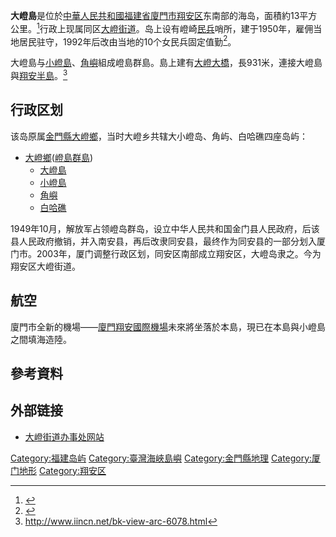 {{distinguish|大膽島}}
{{Coord|24.5543|N|118.3338|E|format=dms|display=title}}
'''大嶝島'''是位於[[中華人民共和國|中華人民共和國]][[福建省|福建省]][[廈門市|廈門市]][[翔安区|翔安区]]东南部的海岛，面積約13平方公里。<ref>{{Cite web |url=http://www.cnta.gov.cn/ |title=存档副本 |access-date=2008-10-13 |archive-url=https://web.archive.org/web/20080905085808/http://www.cnta.gov.cn/ |archive-date=2008-09-05 |dead-url=yes }}</ref>行政上现属同区[[大嶝街道|大嶝街道]]。岛上设有嶝崎[[民兵|民兵]]哨所，建于1950年，雇佣当地居民驻守，1992年后改由当地的10个女民兵固定值勤<ref>{{cite news|title=嶝崎民兵哨所 “海上花”绚丽绽放|url=http://news.sina.com.cn/c/2008-08-02/070414255465s.shtml|work=台海网|publisher=搜狐网|date=2008-08-02|accessdate=2021-10-17|archive-date=2021-10-17|archive-url=https://web.archive.org/web/20211017151355/http://news.sina.com.cn/c/2008-08-02/070414255465s.shtml|dead-url=no}}</ref>。

大嶝島与[[小嶝島|小嶝島]]、[[角嶼|角嶼]]組成嶝島群島。島上建有[[大嶝大橋|大嶝大橋]]，長931米，連接大嶝島與[[翔安区|翔安半島]]。<ref>http://www.iincn.net/bk-view-arc-6078.html{{dead link|date=2017年12月 |bot=InternetArchiveBot |fix-attempted=yes }}</ref>

==行政区划==
该岛原属[[金門縣|金門縣]][[大嶝鄉|大嶝鄉]]，当时大嶝乡共辖大小嶝岛、角屿、白哈礁四座岛屿：
*[[大嶝鄉|大嶝鄉]]([[嶝島群島|嶝島群島]])
**[[大嶝島|大嶝島]]
**[[小嶝島|小嶝島]]
**[[角嶼|角嶼]]
**[[白哈礁|白哈礁]]
1949年10月，解放军占领嶝岛群岛，设立中华人民共和国金门县人民政府，后该县人民政府撤销，并入南安县，再后改隶同安县，最终作为同安县的一部分划入厦门市。2003年，厦门调整行政区划，同安区南部成立翔安区，大嶝岛隶之。今为翔安区大嶝街道。

== 航空 ==
廈門市全新的機場——[[廈門翔安國際機場|廈門翔安國際機場]]未來將坐落於本島，現已在本島與小嶝島之間填海造陸。

== 參考資料 ==
{{reflist|2}}

== 外部链接 ==
*[https://web.archive.org/web/20120818102549/http://xadd.xiangan.gov.cn/ 大嶝街道办事处网站]

{{福建海島|state=collapsed}}
{{中華民國島嶼}}
{{DEFAULTSORT:Dadeng}}
[[Category:福建岛屿|Category:福建岛屿]]
[[Category:臺灣海峽島嶼|Category:臺灣海峽島嶼]]
[[Category:金門縣地理|Category:金門縣地理]]
[[Category:厦门地形|Category:厦门地形]]
[[Category:翔安区|Category:翔安区]]